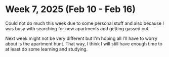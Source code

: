 # Week 7, 2025 (Feb 10 - Feb 16)

Could not do much this week due to some personal stuff and also because I was busy with searching for new apartments and getting gassed out.

Next week might not be very different but I'm hoping all I'll have to worry about is the apartment hunt. That way, I think I will still have enough time to at least do some learning and studying.


